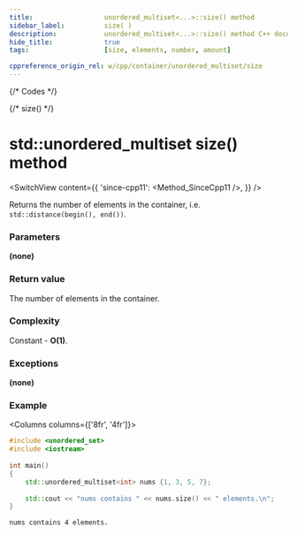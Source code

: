 ```yaml
---
title:					unordered_multiset<...>::size() method
sidebar_label:			size( )
description:			unordered_multiset<...>::size() method C++ documentation
hide_title:				true
tags:					[size, elements, number, amount]

cppreference_origin_rel: w/cpp/container/unordered_multiset/size
---
```



{/* Codes */}

{/* size() */}

# std::unordered_multiset size() method

<SwitchView content={{
	'since-cpp11': <Method_SinceCpp11 />,
}} />

Returns the number of elements in the container, i.e. `std::distance(begin(), end())`.

### Parameters

**(none)**

### Return value

The number of elements in the container.

### Complexity

Constant - **O(1)**.

### Exceptions

**(none)**

### Example

<Columns columns={['8fr', '4fr']}>
<div>

```cpp title='Main.cpp' showLineNumbers
#include <unordered_set>
#include <iostream>
 
int main()
{ 
    std::unordered_multiset<int> nums {1, 3, 5, 7};
 
    std::cout << "nums contains " << nums.size() << " elements.\n";
}
```

</div>
<div>

```plaintext title="Output"
nums contains 4 elements.
```

</div>
</Columns>
